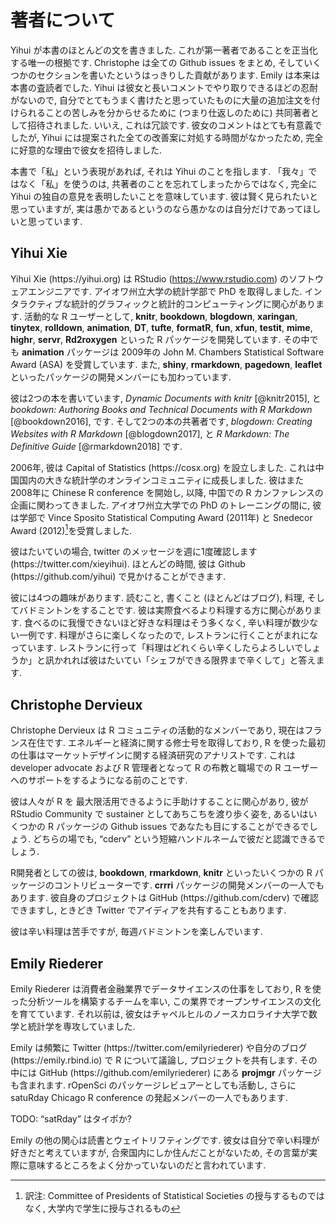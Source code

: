 # 著者について {#author .unnumbered}

Yihui が本書のほとんどの文を書きました. これが第一著者であることを正当化する唯一の根拠です. Christophe は全ての Github issues をまとめ, そしていくつかのセクションを書いたというはっきりした貢献があります. Emily は本来は本書の査読者でした. Yihui は彼女と長いコメントでやり取りできるほどの忍耐がないので, 自分でとてもうまく書けたと思っていたものに大量の追加注文を付けられることの苦しみを分からせるために (つまり仕返しのために) 共同著者として招待されました. いいえ, これは冗談です. 彼女のコメントはとても有意義でしたが, Yihui には提案された全ての改善案に対処する時間がなかったため, 完全に好意的な理由で彼女を招待しました.

本書で「私」という表現があれば, それは Yihui のことを指します. 「我々」ではなく「私」を使うのは, 共著者のことを忘れてしまったからではなく, 完全に Yihui の独自の意見を表明したいことを意味しています. 彼は賢く見られたいと思っていますが, 実は愚かであるというのなら愚かなのは自分だけであってほしいと思っています.

## Yihui Xie {-}

Yihui Xie (https://yihui.org) は RStudio (<https://www.rstudio.com>) のソフトウェアエンジニアです. アイオワ州立大学の統計学部で PhD を取得しました. インタラクティブな統計的グラフィックと統計的コンピューティングに関心があります. 活動的な R ユーザーとして, **knitr**, **bookdown**, **blogdown**, **xaringan**, **tinytex**, **rolldown**, **animation**, **DT**, **tufte**, **formatR**, **fun**, **xfun**, **testit**, **mime**, **highr**, **servr**, **Rd2roxygen** といった R パッケージを開発しています. その中でも **animation** パッケージは 2009年の John M. Chambers Statistical Software Award (ASA) を受賞しています. また, **shiny**, **rmarkdown**, **pagedown**, **leaflet** といったパッケージの開発メンバーにも加わっています.

彼は2つの本を書いています, _Dynamic Documents with knitr_ [@knitr2015], と _bookdown: Authoring Books and Technical Documents with R Markdown_ [@bookdown2016], です. そして2つの本の共著者です, _blogdown: Creating Websites with R Markdown_ [@blogdown2017], と _R Markdown: The Definitive Guide_ [@rmarkdown2018] です.

2006年, 彼は Capital of Statistics (https://cosx.org) を設立しました. これは中国国内の大きな統計学のオンラインコミュニティに成長しました. 彼はまた 2008年に Chinese R conference を開始し, 以降, 中国での R カンファレンスの企画に関わってきました. アイオワ州立大学での PhD のトレーニングの間に, 彼は学部で Vince Sposito Statistical Computing Award (2011年) と Snedecor Award (2012)^[訳注: Committee of Presidents of Statistical Societies の授与するものではなく, 大学内で学生に授与されるもの]を受賞しました.

彼はたいていの場合, twitter のメッセージを週に1度確認します (https://twitter.com/xieyihui). ほとんどの時間, 彼は Github (https://github.com/yihui) で見かけることができます.

彼には4つの趣味があります. 読むこと, 書くこと (ほとんどはブログ), 料理, そしてバドミントンをすることです. 彼は実際食べるより料理する方に関心があります. 食べるのに我慢できないほど好きな料理はそう多くなく, 辛い料理が数少ない一例です. 料理がさらに楽しくなったので, レストランに行くことがまれになっています. レストランに行って「料理はどれくらい辛くしたらよろしいでしょうか」と訊かれれば彼はたいてい「シェフができる限界まで辛くして」と答えます.

## Christophe Dervieux {-}

Christophe Dervieux は R コミュニティの活動的なメンバーであり, 現在はフランス在住です. エネルギーと経済に関する修士号を取得しており, R を使った最初の仕事はマーケットデザインに関する経済研究のアナリストです. これは developer advocate および R 管理者となって R の布教と職場での R ユーザーへのサポートをするようになる前のことです.

彼は人々が R を 最大限活用できるように手助けすることに関心があり, 彼が RStudio Community で sustainer としてあちこちを渡り歩く姿を, あるいはいくつかの R パッケージの Github issues であなたも目にすることができるでしょう. どちらの場でも, "cderv" という短縮ハンドルネームで彼だと認識できるでしょう.

R開発者としての彼は, **bookdown**, **rmarkdown**, **knitr** といったいくつかの R パッケージのコントリビューターです. **crrri** パッケージの開発メンバーの一人でもあります. 彼自身のプロジェクトは GitHub (https://github.com/cderv) で確認できますし, ときどき Twitter でアイディアを共有することもあります.

彼は辛い料理は苦手ですが, 毎週バドミントンを楽しんでいます.

## Emily Riederer {-}

Emily Riederer は消費者金融業界でデータサイエンスの仕事をしており, R を使った分析ツールを構築するチームを率い, この業界でオープンサイエンスの文化を育てています. それ以前は, 彼女はチャペルヒルのノースカロライナ大学で数学と統計学を専攻していました.

Emily は頻繁に Twitter (https://twitter.com/emilyriederer) や自分のブログ (https://emily.rbind.io) で R について議論し, プロジェクトを共有します. その中には GitHub (https://github.com/emilyriederer) にある **projmgr** パッケージも含まれます. rOpenSci のパッケージレビュアーとしても活動し, さらに satuRday Chicago R conference の発起メンバーの一人でもあります.

TODO: "satRday" はタイポか?

Emily の他の関心は読書とウェイトリフティングです. 彼女は自分で辛い料理が好きだと考えていますが, 合衆国内にしか住んだことがないため, その言葉が実際に意味するところをよく分かっていないのだと言われています.
